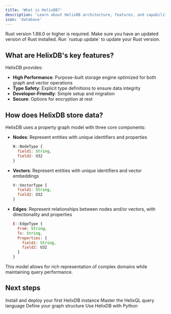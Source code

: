 ```yaml
---
title: 'What is HelixDB?'
description: 'Learn about HelixDB architecture, features, and capabilities'
icon: 'database'
---
```


<Warning>
  Rust version 1.88.0 or higher is required. Make sure you have an updated version of Rust installed. Run `rustup update` to update your Rust version.
</Warning>

## What are HelixDB's key features?

HelixDB provides:

- **High Performance**: Purpose-built storage engine optimized for both graph and vector operations
- **Type Safety**: Explicit type definitions to ensure data integrity
- **Developer-Friendly**: Simple setup and migration
- **Secure**: Options for encryption at rest

## How does HelixDB store data?

HelixDB uses a property graph model with three core components:

- **Nodes**: Represent entities with unique identifiers and properties
  ```js
  N::NodeType {
    field1: String,
    field2: U32
  }
  ```
- **Vectors**: Represent entities with unique identifiers and vector embeddings
  ```js
  V::VectorType {
    field1: String,
    field2: U32
  }
  ```
- **Edges**: Represent relationships between nodes and/or vectors, with directionality and properties
  ```js
  E::EdgeType {
    From: String,
    To: String,
    Properties: {
      field1: String,
      field2: U32
    }
  }
  ```

This model allows for rich representation of complex domains while maintaining query performance.

## Next steps

<CardGroup cols={2}>
  <Card title="Getting started with CLI" icon="rocket" href="/documentation/cli-v2/getting-started">
    Install and deploy your first HelixDB instance
  </Card>
  <Card title="Learn HelixQL" icon="book-open" href="/documentation/hql/hql">
    Master the HelixQL query language
  </Card>
  <Card title="Schema definitions" icon="table" href="/documentation/hql/schema/schema-definition">
    Define your graph structure
  </Card>
  <Card title="Python SDK" icon="python" href="/documentation/sdks/helix-py">
    Use HelixDB with Python
  </Card>
</CardGroup>
